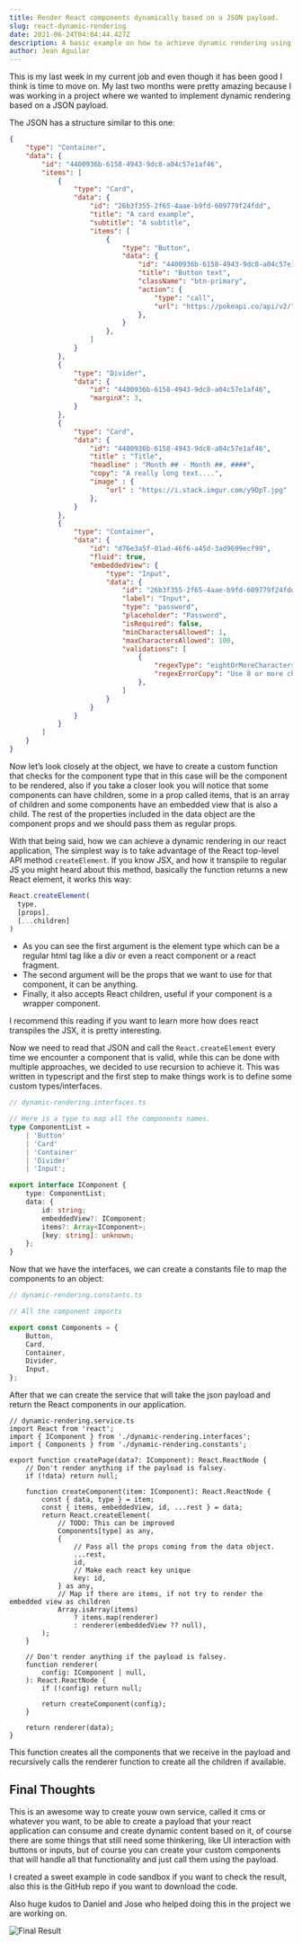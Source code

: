 ```yaml
---
title: Render React components dynamically based on a JSON payload.
slug: react-dynamic-rendering
date: 2021-06-24T04:04:44.427Z
description: A basic example on how to achieve dynamic rendering using react.
author: Jean Aguilar
---
```


This is my last week in my current job and even though it has been good I think is time to move on. My last two months were pretty amazing because I was working in a project where we wanted to implement dynamic rendering based on a JSON payload.

The JSON has a structure similar to this one:

```json
{
    "type": "Container",
    "data": {
        "id": "4400936b-6158-4943-9dc8-a04c57e1af46",
        "items": [
            {
                "type": "Card",
                "data": {
                    "id": "26b3f355-2f65-4aae-b9fd-609779f24fdd",
                    "title": "A card example",
                    "subtitle": "A subtitle",
                    "items": [
                        {
                            "type": "Button",
                            "data": {
                                "id": "4400936b-6158-4943-9dc8-a04c57e1af46",
                                "title": "Button text",
                                "className": "btn-primary",
                                "action": {
                                    "type": "call",
                                    "url": "https://pokeapi.co/api/v2/"
                                },
                            }
                        },
                    ]
                }
            },
            {
                "type": "Divider",
                "data": {
                    "id": "4400936b-6158-4943-9dc8-a04c57e1af46",
                    "marginX": 3,
                }
            },
            {
                "type": "Card",
                "data": {
                    "id": "4400936b-6158-4943-9dc8-a04c57e1af46",
                    "title" : "Title",
                    "headline" : "Month ## - Month ##, ####",
                    "copy": "A really long text....",
                    "image" : {
                        "url" : "https://i.stack.imgur.com/y9DpT.jpg"
                    },
                }
            },
            {
                "type": "Container",
                "data": {
                    "id": "d76e3a5f-01ad-46f6-a45d-3ad9699ecf99",
                    "fluid": true,
                    "embeddedView": {
                        "type": "Input",
                        "data": {
                            "id": "26b3f355-2f65-4aae-b9fd-609779f24fdd",
                            "label": "Input",
                            "type": "password",
                            "placeholder": "Password",
                            "isRequired": false,
                            "minCharactersAllowed": 1,
                            "maxCharactersAllowed": 100,
                            "validations": [
                                {
                                    "regexType": "eightOrMoreCharacters",
                                    "regexErrorCopy": "Use 8 or more characters"
                                },
                            ]
                        }
                    }
                }
            }
        ]
    }
}
```

Now let’s look closely at the object, we have to create a custom function that checks for the component type that in this case will be the component to be rendered, also if you take a closer look you will notice that some components can have children, some in a prop called items, that is an array of children and some components have an embedded view that is also a child. The rest of the properties included in the data object are the component props and we should pass them as regular props.

With that being said, how we can achieve a dynamic rendering in our react application, The simplest way is to take advantage of the React top-level API method `createElement`. If you know JSX, and how it transpile to regular JS you might heard about this method, basically the function returns a new React element, it works this way:

```js
React.createElement(
  type,
  [props],
  [...children]
)
```

- As you can see the first argument is the element type which can be a regular html tag like a div or even a react component or a react fragment.
- The second argument will be the props that we want to use for that component, it can be anything.
- Finally, it also accepts React children, useful if your component is a wrapper component.

I recommend this <Link target="_blank" to="https://reactjs.org/docs/react-without-jsx.html">reading</Link> if you want to learn more how does react transpiles the JSX, it is pretty interesting.

Now we need to read that JSON and call the `React.createElement` every time we encounter a component that is valid, while this can be done with multiple approaches, we decided to use recursion to achieve it. This was written in typescript and the first step to make things work is to define some custom types/interfaces.

```ts
// dynamic-rendering.interfaces.ts

// Here is a type to map all the components names.
type ComponentList =
    | 'Button'
    | 'Card'
    | 'Container'
    | 'Divider'
    | 'Input';

export interface IComponent {
    type: ComponentList;
    data: {
        id: string;
        embeddedView?: IComponent;
        items?: Array<IComponent>;
        [key: string]: unknown;
    };
}
```

Now that we have the interfaces, we can create a constants file to map the components to an object:

```ts
// dynamic-rendering.constants.ts

// All the component imports

export const Components = {
    Button,
    Card,
    Container,
    Divider,
    Input,
};
```

After that we can create the service that will take the json payload and return the React components in our application.

```tsx
// dynamic-rendering.service.ts
import React from 'react';
import { IComponent } from './dynamic-rendering.interfaces';
import { Components } from './dynamic-rendering.constants';

export function createPage(data?: IComponent): React.ReactNode {
    // Don't render anything if the payload is falsey.
    if (!data) return null;

    function createComponent(item: IComponent): React.ReactNode {
        const { data, type } = item;
        const { items, embeddedView, id, ...rest } = data;
        return React.createElement(
            // TODO: This can be improved
            Components[type] as any,
            {
                // Pass all the props coming from the data object.
                ...rest,
                id,
                // Make each react key unique
                key: id,
            } as any,
            // Map if there are items, if not try to render the embedded view as children
            Array.isArray(items)
                ? items.map(renderer)
                : renderer(embeddedView ?? null),
        );
    }

    // Don't render anything if the payload is falsey.
    function renderer(
        config: IComponent | null,
    ): React.ReactNode {
        if (!config) return null;

        return createComponent(config);
    }

    return renderer(data);
}
```

This function creates all the components that we receive in the payload and recursively calls the renderer function to create all the children if available. 

## Final Thoughts

This is an awesome way to create youw own service, called it cms or whatever you want, to be able to create a payload that your react application can consume and create dynamic content based on it, of course there are some things that still need some thinkering, like UI interaction with buttons or inputs, but of course you can create your custom components that will handle all that functionality and just call them using the payload.

I created a sweet example in <Link target="_blank" to="https://codesandbox.io/s/dynamic-renderer-react-jean182-10zbb">code sandbox</Link> if you want to check the result, also this is the GitHub <Link target="_blank" to="https://github.com/jean182/dynamic-rendering-example-react">repo</Link> if you want to download the code.

Also huge kudos to <Link target="_blank" to="https://github.com/dalvarado98">Daniel</Link> and <Link target="_blank" to="https://github.com/josebedoya">Jose</Link> who helped doing this in the project we are working on.

![Final Result](./final-result.png)
